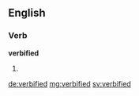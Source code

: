 ==English==

===Verb===
'''verbified'''

# {{en-past of|verbify}}

[[de:verbified]]
[[mg:verbified]]
[[sv:verbified]]